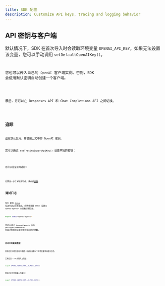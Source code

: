 ```yaml
---
title: SDK 配置
description: Customize API keys, tracing and logging behavior
---
```



## API 密钥与客户端

默认情况下，SDK 在首次导入时会读取环境变量 `OPENAI_API_KEY`。如果无法设置该变量，您可以手动调用 `setDefaultOpenAIKey()`。

<Code
  lang="typescript"
  code={setDefaultOpenAIKeyExample}
  title="设置默认 OpenAI 密钥"
/>

您也可以传入自己的 `OpenAI` 客户端实例。否则，SDK 会使用默认密钥自动创建一个客户端。

<Code
  lang="typescript"
  code={setDefaultOpenAIClientExample}
  title="设置默认 OpenAI 客户端"
/>

最后，您可以在 Responses API 和 Chat Completions API 之间切换。

<Code lang="typescript" code={setOpenAIAPIExample} title="设置 OpenAI API" />

## 追踪

追踪默认启用，并使用上文中的 OpenAI 密钥。

您可以通过 `setTracingExportApiKey()` 设置单独的密钥：

<Code
  lang="typescript"
  code={setTracingExportApiKeyExample}
  title="设置追踪导出 API 密钥"
/>

也可以完全禁用追踪：

<Code lang="typescript" code={setTracingDisabledExample} title="禁用追踪" />

如需进一步了解追踪功能，请参阅[追踪](/openai-agents-js/zh/guides/tracing)。

## 调试日志

SDK 使用 [`debug`](https://www.npmjs.com/package/debug) 包进行调试日志输出。将环境变量 `DEBUG` 设置为 `openai-agents*` 以查看详细日志。

```bash
export DEBUG=openai-agents*
```

您可以通过 `@openai/agents` 中的 `getLogger(namespace)` 为自己的模块获取带命名空间的记录器。

<Code lang="typescript" code={getLoggerExample} title="获取日志记录器" />

### 日志中的敏感数据

某些日志可能包含用户数据。可通过设置以下环境变量禁用相关日志。

禁用记录 LLM 的输入与输出：

```bash
export OPENAI_AGENTS_DONT_LOG_MODEL_DATA=1
```

禁用记录工具的输入与输出：

```bash
export OPENAI_AGENTS_DONT_LOG_TOOL_DATA=1
```
